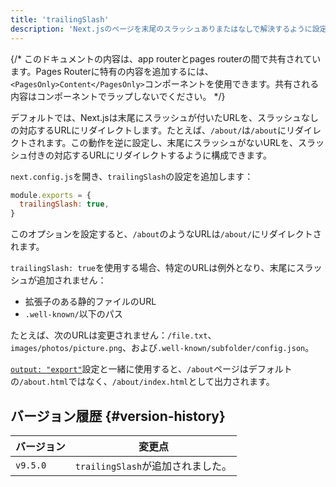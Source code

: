 ```yaml
---
title: 'trailingSlash'
description: 'Next.jsのページを末尾のスラッシュありまたはなしで解決するように設定します。'
---
```


{/* このドキュメントの内容は、app routerとpages routerの間で共有されています。Pages Routerに特有の内容を追加するには、`<PagesOnly>Content</PagesOnly>`コンポーネントを使用できます。共有される内容はコンポーネントでラップしないでください。 */}

デフォルトでは、Next.jsは末尾にスラッシュが付いたURLを、スラッシュなしの対応するURLにリダイレクトします。たとえば、`/about/`は`/about`にリダイレクトされます。この動作を逆に設定し、末尾にスラッシュがないURLを、スラッシュ付きの対応するURLにリダイレクトするように構成できます。

`next.config.js`を開き、`trailingSlash`の設定を追加します：

```js title="next.config.js"
module.exports = {
  trailingSlash: true,
}
```

このオプションを設定すると、`/about`のようなURLは`/about/`にリダイレクトされます。

`trailingSlash: true`を使用する場合、特定のURLは例外となり、末尾にスラッシュが追加されません：

- 拡張子のある静的ファイルのURL
- `.well-known/`以下のパス

たとえば、次のURLは変更されません：`/file.txt`、`images/photos/picture.png`、および`.well-known/subfolder/config.json`。

[`output: "export"`](/docs/app/guides/static-exports)設定と一緒に使用すると、`/about`ページはデフォルトの`/about.html`ではなく、`/about/index.html`として出力されます。

## バージョン履歴 {#version-history}

| バージョン | 変更点                            |
| ---------- | --------------------------------- |
| `v9.5.0`   | `trailingSlash`が追加されました。 |
